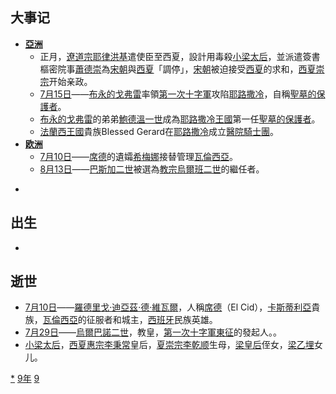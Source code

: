 {{yearTOC|1099|辽'''[[寿昌|寿昌]]五年'''；北宋'''[[元符|元符]]二年'''；西夏'''[[永安_(西夏)|永安]]二年'''；大理'''[[明开|明开]]三年'''；越南'''[[會豐|會豐]]八年'''；日本'''[[承德_(日本)|承德]]三年'''，'''[[康和_(日本)|康和]]元年'''}}
== 大事记 ==
* '''[[亞洲|亞洲]]'''
**正月，[[遼道宗|遼道宗耶律洪基]]遣使臣至西夏，設計用毒殺[[梁皇后_(西夏惠宗)|小梁太后]]，並派遣簽書樞密院事[[蕭德崇|蕭德崇]]為[[宋朝|宋朝]]與[[西夏|西夏]]「調停」，[[宋朝|宋朝]]被迫接受[[西夏|西夏]]的求和，[[夏崇宗|西夏崇宗]]开始亲政。
**[[7月15日|7月15日]]——[[布永的戈弗雷|布永的戈弗雷]]率領[[第一次十字軍|第一次十字軍]]攻陷[[耶路撒冷|耶路撒冷]]，自稱[[耶路撒冷國王|聖墓的保護者]]。
**[[布永的戈弗雷|布永的戈弗雷]]的弟弟[[鮑德溫一世_(耶路撒冷)|鮑德溫一世]]成為[[耶路撒冷王國|耶路撒冷王國]]第一任[[國王|聖墓的保護者]]。
**[[法蘭西王國|法蘭西王國]]貴族Blessed Gerard在[[耶路撒冷|耶路撒冷]]成立[[醫院騎士團|醫院騎士團]]。
* '''[[欧洲|欧洲]]'''
**[[7月10日|7月10日]]——[[席德|席德]]的遺孀[[希梅娜|希梅娜]]接替管理[[瓦倫西亞|瓦倫西亞]]。
**[[8月13日|8月13日]]——[[教宗巴斯加二世|巴斯加二世]]被選為[[教宗|教宗]][[烏爾班二世|烏爾班二世]]的繼任者。


*

== 出生 ==
*

== 逝世 ==
{{Wikisource year mention}}
*[[7月10日|7月10日]]——[[Rodrigo_Díaz_de_Vivar|羅德里戈·迪亞茲·德·維瓦爾]]，人稱[[席德|席德]]（El Cid），[[卡斯蒂利亞|卡斯蒂利亞]]貴族，[[瓦倫西亞|瓦倫西亞]]的征服者和城主，[[西班牙|西班牙]]民族英雄。
*[[7月29日|7月29日]]——[[乌尔巴诺二世|烏爾巴諾二世]]，教皇，[[第一次十字軍東征|第一次十字軍東征]]的發起人。。
*[[梁皇后_(西夏惠宗)|小梁太后]]，[[西夏|西夏]][[李秉常|惠宗李秉常]]皇后，[[李乾顺|夏崇宗李乾顺]]生母，[[梁皇后_(西夏毅宗)|梁皇后]]侄女，[[梁乙埋|梁乙埋]]女儿。

[[Category:1099年|*]]
[[Category:1090年代|9年]]
[[Category:11世纪各年|9]]